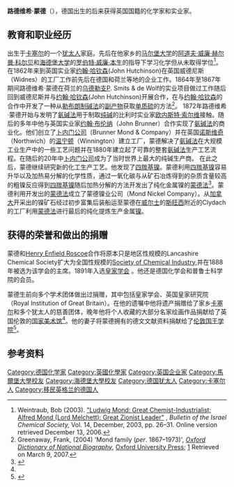{{Link style|time=2015-12-12T06:12:29+00:00}}
{{Infobox scientist
|name              = 路德维希·蒙德
|image             = Ludwig Mond by Solomon Joseph Solomon.jpg
|image_size       = 250px
|caption           = 所罗门·约瑟夫·所罗门绘画的路德维希·孟德肖像
|birth_date        = 1839年3月7日
|birth_place       = {{flag|German Confederation}}[[卡塞尔|卡塞尔]]
|death_date        = 1909年12月11日
|death_place       = {{UK}}[[伦敦|伦敦]][[摄政公园|摄政公园]]
|residence         = 德国,荷兰, 英国
|citizenship       = [[英国|英国]]
|nationality       = [[德国|德国]]
|ethnicity         = 
|field             = [[化学家|化学家]]
|work_institutions = 布伦纳蒙德公司<br>Mond Nickel Company
|alma_mater        = [[马尔堡大学|马尔堡大学]]<br>[[海德堡大学|海德堡大学]]
|doctoral_advisor  = [[阿道夫·威廉·赫尔曼·科尔贝|阿道夫·威廉·赫尔曼·科尔贝]]<br>[[罗伯特·威廉·本生|罗伯特·威廉·本生]]
|doctoral_students = 
|known_for         =  [[氨碱法|氨碱法]]的商业化应用<br>发现[[四羰基镍|四羰基镍]]
|author_abbrev_bot = 
|author_abbrev_zoo = 
|influences        = 
|influenced        = 
|prizes            = 
|religion          = 
|footnotes         = 
}}

'''路德维希·蒙德'''（{{lang|en|Ludwig Mond}}），德国出生的后来获得英国国籍的化学家和实业家。

== 教育和职业经历 ==
出生于[[卡塞尔|卡塞尔]]的一个[[犹太人|犹太人]]家庭。先后在他家乡的[[马尔堡大学|马尔堡大学]]的[[阿道夫·威廉·赫尔曼·科尔贝|阿道夫·威廉·赫尔曼·科尔贝]]和[[海德堡大学|海德堡大学]]的[[罗伯特·威廉·本生|罗伯特·威廉·本生]]的指导下学习化学但从未取得学位<ref name="weintraub">Weintraub, Bob (2003). [http://www.chemistry.org.il/booklet/14/pdf/weintraub.pdf "Ludwig Mond: Great Chemist-Industrialist; Alfred Mond (Lord Melchett): Great Zionist Leader"] {{webarchive|url=https://web.archive.org/web/20120315153712/http://www.chemistry.org.il/booklet/14/pdf/weintraub.pdf |date=2012-03-15 }}, ''Bulletin of the Israel Chemical Society,'' Vol. 14, December, 2003, pp. 26–31. Online version retrieved December 13, 2006.</ref>。在1862年来到英国实业家[[约翰·哈钦森|约翰·哈钦森]](John Hutchinson)在英国威德尼斯（Widnes）的工厂工作前先后在德国和荷兰等地的企业工作。1864年至1867年期间路德维希·蒙德在荷兰的[[乌德勒支|乌德勒支]]P. Smits & de Wolf的实业项目做过工作随后回到威德尼斯并与[[约翰·哈钦森|约翰·哈钦森]](John Hutchinson)开展合作，在与[[约翰·哈钦森|约翰·哈钦森]]的合作中开发了一种从[[勒布朗制碱法|勒布朗制碱法]]的[[副产物|副产物]]获取[[单质|单质]][[硫|硫]]的方法<ref name="dnb">Greenaway, Frank, (2004) 'Mond family (''per''. 1867–1973)', ''[[Oxford_Dictionary_of_National_Biography|Oxford Dictionary of National Biography]]'', [[Oxford_University_Press|Oxford University Press]]; [http://www.oxforddnb.com/view/article/51124] Retrieved on March 9, 2007.</ref>。
1872年路德维希·蒙德开始与发明了[[氨碱法|氨碱法]]用于制取[[纯碱|纯碱]]的比利时实业家[[欧内斯特·索尔维|欧内斯特·索尔维]]接触。随后的多年中他与英国实业家[[约翰·布伦纳|约翰·布伦纳]]（John Brunner）合作实现了[[氨碱法|氨碱法]]的商业化。他们创立了[[卜内门公司|卜内门公司]]（Brunner Mond & Company）并在英国[[诺斯维奇|诺斯维奇]]（Northwich）的[[温宁顿|温宁顿]]（Winnington）建立工厂，蒙德解决了[[氨碱法|氨碱法]]在大规模工业生产中的一些工艺问题并在1880年建立起了可靠的整套[[氨碱法|氨碱法]]生产工艺流程。在随后的20年中[[卜内门公司|卜内门公司]]成为了当时世界上最大的纯碱生产商。
在此之后，蒙德继续研究新的化工生产工艺。他发现了[[四羰基镍|四羰基镍]]。蒙德利用[[四羰基镍|四羰基镍]]容易升华以及加热易分解的化学性质，通过一氧化碳与从矿石冶炼得到的杂质含量较高的粗镍反应得到[[四羰基镍|四羰基镍]]随后加热分解的方法开发出了纯化金属镍的[[蒙德法|蒙德法]]<ref>{{Citation | author= Ludwig Mond, Carl Langer, Friedrich Quincke | title= Action of carbon monoxide on nickel| journal=[[Journal_of_the_Chemical_Society|Journal of the Chemical Society]] | year=1890| pages=749–753 | doi = 10.1039/CT8905700749 | volume= 57 | postscript= .}} </ref>。蒙德利用开发出的[[蒙德法|蒙德法]]成立了蒙德镍业公司（Mond Nickel Company）。从[[加拿大|加拿大]]开采出的镍矿石经过初步富集后装船运至蒙德在[[威尔士|威尔士]]的[[斯旺西|斯旺西]]附近的Clydach的工厂利用[[蒙德法|蒙德法]]进行最后的纯化提炼生产金属[[镍|镍]]。

==获得的荣誉和做出的捐赠==
蒙德和[[:en:Henry_Enfield_Roscoe|Henry Enfield Roscoe]]合作将原本只是地区性规模的Lancashire Chemical Society扩大为全国性规模的[[:en:Society_of_Chemical_Industry|Society of Chemical Industry]],并在1888年被选为该学会的主席。1891年入选[[皇家学会|皇家学会]] 。他还是德国化学会和普鲁士科学院的会员。

蒙德生前向多个学术团体做出过捐赠，其中包括皇家学会、英国皇家研究院（Royal Institution of Great Britain）。在他的遗嘱中他将遗产捐赠给了家乡[[卡塞尔|卡塞尔]]和多个犹太人的慈善团体，晚年他将个人收藏的大部分名家绘画作品捐献给了英国伦敦的[[国家美术馆_(伦敦)|国家美术馆]]<ref name="dnb"/>。他的妻子将蒙德拥有的德文文献资料捐献给了[[伦敦国王学院|伦敦国王学院]]<ref>{{Citation | url = https://www.kcl.ac.uk/about/history/archives/mond/| title = The Mond Bequest at King's College London: A Celebration| accessdate = 21 April 2009| publisher = [[伦敦国王学院|伦敦国王学院]]}}</ref>。

==参考资料==
{{Reflist}}

{{Authority control}}
{{DEFAULTSORT: Mond, Ludwig}}
[[Category:德国化学家|Category:德国化学家]]
[[Category:英國化學家|Category:英國化學家]]
[[Category:英国企业家|Category:英国企业家]]
[[Category:馬爾堡大學校友|Category:馬爾堡大學校友]]
[[Category:海德堡大學校友|Category:海德堡大學校友]]
[[Category:德国犹太人|Category:德国犹太人]]
[[Category:卡塞尔人|Category:卡塞尔人]]
[[Category:移民英格兰的德国人|Category:移民英格兰的德国人]]